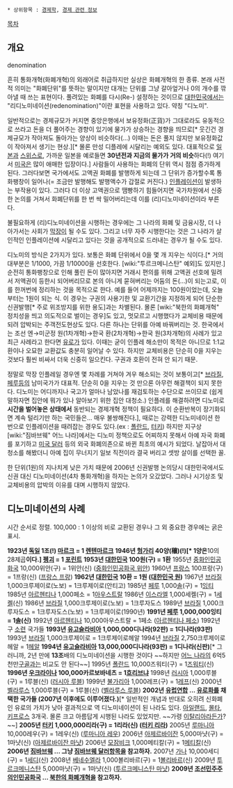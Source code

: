  * 상위항목 : [[경제학]], [[경제 관련 정보]]

[[목차]]
== 개요 ==
denomination

흔히 통화개혁(화폐개혁)의 외래어로 취급하지만 실상은 화폐개혁의 한 종류. 본래 사전적 의미는 "화폐단위"를 뜻하는 말이지만 대개는 단위를 그냥 갈아엎거나 0의 개수를 깎아낼 때 쓰는 표현이다. 풀려있는 화폐를 다시(Re-) 설정하는 것이므로 [[대한민국]]에서는 "리디노미네이션(redenomination)"이란 표현을 사용하고 있다. 약칭 "디노미".

일반적으로는 경제규모가 커지면 중앙은행에서 보유정화(正貨)가 그대로라도 유동적으로 쓰라고 돈을 더 풀어주는 경향이 있기에 물가가 상승하는 경향을 띄므로[* 웃긴건 경제규모가 작아져도 돌아가는 양상이 비슷하다(...) 이때는 돈은 풀지 않지만 보유정화값이 작아져서 생기는 현상.][* 몰론 만성 디플레에 시달리는 예외도 있다. 대표적으로 [[일본]]과 [[스위스]]로, 가까운 일본을 예로들면 '''30년전과 지금의 물가가 거의 비슷'''하다(!) 여기서 [[미국]]은 많이 애매한 입장이다.] 사람들이 사용하는 화폐의 단위 역시 점점 증가하게 된다. 그러다보면 국가에서도 고액권 화폐를 발행하게 되는데 그 단위가 증가할수록 통화팽창이 일어나(= 조금만 발행해도 발행액수가 갑절로 커진다.) [[인플레이션]]이 발생하는 부작용이 있다. 그러다 더 이상 고액권으로 땜빵하기 힘들어지면 국가차원에서 신중한 논의를 거쳐서 화폐단위를 한 번 싹 밀어버리는데 이를 (리)디노미네이션이라 부른다. 

불필요하게 (리)디노미네이션을 시행하는 경우에는 그 나라의 화폐 및 금융시장, 더 나아가서는 사회가 [[막장]]이 될 수도 있다. 그리고 너무 자주 시행한다는 것은 그 나라가 살인적인 인플레이션에 시달리고 있다는 것을 공개적으로 드러내는 경우가 될 수도 있다.

디노미의 방식은 2가지가 있다.
보통은 화폐 단위에서 0을 몇 개 지우는 식이다.[* 거의 대부분은 1/1000, 가끔 1/10000을 선호한다. [wiki:"투르크메니스탄" 예외]도 있지만.] 순전히 통화팽창으로 인해 풀린 돈이 많아지면 거래시 편의를 위해 고액권 선호에 밀려서 저액권이 등한시 되어버리므로 본의 아니게 묻혀버리는 어둠의 돈(...)이 되는고로, 이를 한꺼번에 정리하는 것을 목적으로 한다. 예를 들어 어제까지는 100원이었는데, 오늘부터는 1원이 되는 식. 이 경우는 구권의 사용기한 및 교환기간을 지정하게 되어 단순한 신권발행[* 주로 위조방지를 위한 용도]과는 차별된다. 몰론 [wiki:"북한의 화폐개혁" 정치성을 띄고 의도적으로 벌이는 경우]도 있고, 멋모르고 시행했다가 교체비용 때문에 되려 압박되는 주객전도현상도 있다.
다른 하나는 단위를 아예 바꿔버리는 것. 한국에서는 조선 엔→미군정 원(1차개혁)→한국 환(2차개혁)→한국 원(3차개혁)의 사례가 있고 최근 사례라고 한다면 [[유로]]가 있다. 이때는 굳이 인플레 해소만이 목적은 아니므로 1:1교환이나 오묘한 교환값도 충분히 일어날 수 있다. 하지만 교체비용은 단순히 0을 지우는 것보다 훨씬 비싸서 더욱 신중히 일으킨다. 구권과 호환이 전혀 안 되기 때문.

정말로 막장 인플레일 경우엔 몇 차례를 거쳐야 겨우 해소되는 것이 보통이고[* [[브라질]], [[페루]]등의 남미국가가 대표적. 단순히 0을 지우는 것 만으론 아무런 해결책이 되지 못한다. 디노미는 어디까지나 국고가 얼마나 남았나를 재검토하는 수단으로 쓰이므로 (쉽게 말하자면 집안에 뭐가 있나 알아보기 위한 집안 대청소.) 인플레를 해결하려면 디노미로 '''시간을 벌어놓은 상태에서''' 동반되는 경제개혁 정책이 필요하다. 이 순환반복이 장기화되면 계속 털리기만 하는 국민들은... 매우 불쌍해진다.], 때로는 강력한 디노미네이션 한 번으로 인플레이션을 때려잡는 경우도 있다.(ex : [[폴란드]], [[터키]]) 하지만 지구상 [wiki:"짐바브웨" 어느 나라]에서는 디노미 정책으로도 어찌하지 못해서 아예 자국 화폐를 포기하고 [[미국 달러]] 등의 외국 화폐의존으로 바뀐 최초의 예시가 되었다. 날잡아서 대청소를 해봤더니 아예 집이 무너지기 일보 직전이라 결국 버리고 셋방 살이를 선택한 꼴.

한 단위(1원)의 지나치게 낮은 가치 때문에 2006년 신권발행 논의당시 대한민국에서도 신권 대신 디노미네이션(4차 통화개혁)을 하자는 논의가 오갔었다. 그러나 시기상조 및 교체비용의 압박의 이유를 대며 시행하지 않았다.

== 디노미네이션의 사례 ==
시간 순서로 정렬.
100,000 : 1 이상의 비로 교환된 경우나 그 외 중요한 경우에는 굵은 표시.

'''1923년 [[독일]] 1조(!) [[마르크]] = 1 [[렌텐마르크]]'''
'''1946년 [[헝가리]] 40양(穰)(!)[* 1양은 '''10의 28제곱'''이다.] [[펭괴]] =  1 [[포린트]]'''
'''1953년 [[대한민국]] 100원(구) = 1환'''
1955년 [[중화인민공화국]] 10,000위안(구) = 1위안(신) ([[중화인민공화국 위안]])
1960년 [[프랑스]] 100프랑(구) = 1프랑(신) ([[프랑스 프랑]])
'''1962년 [[대한민국]] 10환 = 1원 ([[대한민국 원]])'''
1967년 [[브라질]] 1,000크루제이로(노보) = 1크루제이로(안티고)
1985년 [[페루]] 1,000[[솔]](구) = 1[[잉티]]
1985년 [[아르헨티나]] 1,000페소 = 1[[아우스트랄]]
1986년 [[이스라엘]] 1,000세켈(구) = 1[[세켈]](신)
1986년 [[브라질]] 1,000크루제이로(노보) = 1크루자도스
1989년 [[브라질]] 1,000크루자도스 = 1크루자도스(노보) = 1크루제이로(1990년)
'''1991년 [[페루]] 1,000,000잉티 = 1[[솔]](신)'''
1992년 [[아르헨티나]] 10,000아우스트랄 = 1페소 ([[아르헨티나 페소]])
1992년 구 [[소련]] 국가들
'''1993년 [[유고슬라비아]] 1,000,000디나라(92판) = 1디나라(93판)'''
1993년 [[브라질]] 1,000크루제이로 = 1크루제이로헤알
1994년 [[브라질]] 2,750크루제이로헤알 = 1[[헤알]]
'''1994년 [[유고슬라비아]] 13,000,000디나라(93판) = 1디나라(신판)'''[* 그러니까, 2년 만에 '''13조'''배의 디노미네이션을 시행한 것이다 ~~하지만 [[짐바브웨|어느 나라]]의 6억5천만[[구골]]과는 비교도 안 된다~~]
1995년 [[폴란드]] 10,000즈워티(구) = 1[[즈워티]](신)
'''1996년 [[우크라이나]] 100,000카르보바네츠 = 1[[흐리브냐]]'''
1998년 [[러시아]] 1,000루블(구) = 1루블(신) ([[러시아 루블]])
1999년 [[불가리아]] 1,000레프(구) = 1[[레프]](신)
2000년 [[벨라루스]] 1,000루블(구) = 1루블(신) ([[벨라루스 루블]])
'''2002년 [[유럽연합]] ... [[유로]]화를 채택한 국가들 (2007년 이후에도 이루어졌다.)'''[* 일반적인 개념과 반대로 오히려 신화폐인 유로의 가치가 낮아 결과적으로 역 디노미네이션이 된 나라도 있다. [[아일랜드]], [[몰타]], [[키프로스]] 3개국. 몰론 크고 아름답게 시행된 나라도 있었지만. ~~가령 [[이탈리아]]라든가?~~]
'''2005년 [[터키]] 1,000,000리라(구) = 1리라(신) ([[터키 리라]])'''
2005년 [[루마니아]] 10,000레우(구) = 1레우(신) ([[루마니아 레우]])
2006년 [[아제르바이잔]] 5,000마냣(구) = 1마냣(신) ([[아제르바이잔 마냣]])
2006년 [[모잠비크]] 1,000메티칼(구) = 1[[메티칼]](신)
'''2006년 [[짐바브웨]] ... 그냥 [[짐바브웨 달러]]항목을 참고하자.'''
2007년 [[가나]] 10,000세디(구) = 1[[세디]](신)
2008년 [[베네수엘라]] 1,000볼리바르(구) = 1[[볼리바르]](신)
2009년 [[투르크메니스탄]] 5,000마냣(구) = 1마냣(신) ([[투르크메니스탄 마냣]])
'''2009년 [[조선민주주의인민공화국]] ... [[북한의 화폐개혁]]을 참고하자.'''
